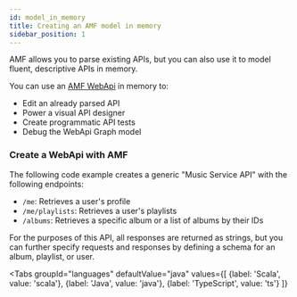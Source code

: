 ```yaml
---
id: model_in_memory
title: Creating an AMF model in memory
sidebar_position: 1
---
```


AMF allows you to parse existing APIs, but you can also use it to model fluent, descriptive APIs in memory.

You can use an [AMF WebApi](https://github.com/aml-org/amf/blob/develop/documentation/model.md#webapi) in memory to:

- Edit an already parsed API
- Power a visual API designer
- Create programmatic API tests
- Debug the WebApi Graph model

### Create a WebApi with AMF
The following code example creates a generic "Music Service API" with the following endpoints:

- `/me`: Retrieves a user's profile
- `/me/playlists`: Retrieves a user's playlists
- `/albums`: Retrieves a specific album or a list of albums by their IDs

For the purposes of this API, all responses are returned as strings,
but you can further specify requests and responses by defining a schema for an album, playlist, or user.


<Tabs
    groupId="languages"
    defaultValue="java"
    values={[
        {label: 'Scala', value: 'scala'},
        {label: 'Java', value: 'java'},
        {label: 'TypeScript', value: 'ts'}
    ]}
>

<TabItem value="scala">
    <CodeGetter
        AMFVersion='v5'
        language='scala'
        example='scala/ModelBuilderTestScala.scala'
    />
</TabItem>
<TabItem value="java">
    <CodeGetter
        AMFVersion='v5'
        language='java'
        example='java/ModelBuilderTest.java'
    />
</TabItem>
<TabItem value="ts">
    <CodeGetter
        AMFVersion='v5'
        language='typescript'
        example='ts/model.builder.spec.ts'
    />
</TabItem>
</Tabs>
